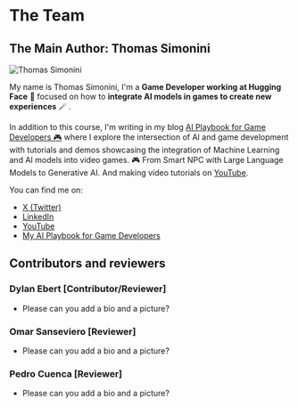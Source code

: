 # The Team

## The Main Author: Thomas Simonini

<img src="https://huggingface.co/datasets/huggingface-ml-4-games-course/course-images/resolve/main/en/unit0/thomas-simonini.png" alt="Thomas Simonini" />

My name is Thomas Simonini, I'm a **Game Developer working at Hugging Face** 🤗 focused on how to **integrate AI models in games to create new experiences** 🪄 .

In addition to this course, I'm writing in my blog [AI Playbook for Game Developers 🎮](https://thomassimonini.substack.com/) where I explore the intersection of AI and game development with tutorials and demos showcasing the integration of Machine Learning and AI models into video games. 🎮 From Smart NPC with Large Language Models to Generative AI. And making video tutorials on [YouTube](https://www.youtube.com/c/ThomasSimonini?sub_confirmation=1).


You can find me on:
- [X (Twitter)](https://twitter.com/ThomasSimonini)
- [LinkedIn](https://fr.linkedin.com/in/simoninithomas/en)
- [YouTube](https://www.youtube.com/c/ThomasSimonini?sub_confirmation=1)
- [My AI Playbook for Game Developers](https://thomassimonini.substack.com/)






## Contributors and reviewers

### Dylan Ebert [Contributor/Reviewer]

- Please can you add a bio and a picture?


### Omar Sanseviero [Reviewer]

- Please can you add a bio and a picture?


### Pedro Cuenca [Reviewer]

- Please can you add a bio and a picture?

